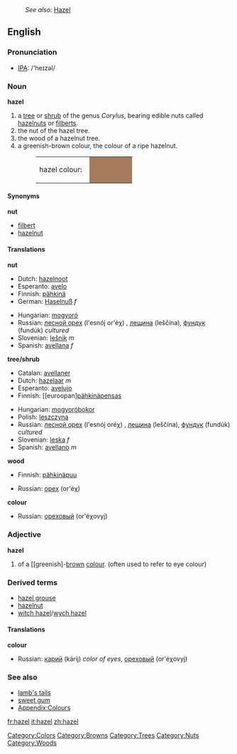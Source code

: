 :''See also:'' [[Hazel]]
{{wikipedia}}
==English==

=== Pronunciation ===
*[[w:IPA|IPA]]: /'heɪzəl/

===Noun===
'''hazel'''
#a [[tree]] or [[shrub]] of the genus ''Corylus'', bearing edible nuts called [[hazelnut]]s or [[filbert]]s.
#the nut of the hazel tree.
#the wood of a hazelnut tree.
#a greenish-brown colour, the colour of a ripe hazelnut.
#:<table><tr><td>hazel colour: &nbsp;</td><td bgcolor="#A67B5B" width="80">&nbsp; </td></tr></table>

====Synonyms====
'''nut'''
*[[filbert]]
*[[hazelnut]]

====Translations====
'''nut'''
{{top}}
*Dutch: [[hazelnoot]]
*Esperanto: [[avelo]]
*Finnish: [[pähkinä]]
*German: [[Haselnuß]] ''f''
{{mid}}
*Hungarian: [[mogyoró]]
*Russian: [[лесной орех]] (l'esnój or'éχ) {{m}}, [[лещина]] (leščína), [[фундук]] (fundúk) {{m}} ''cultured''
*Slovenian: [[lešnik]] ''m''
*Spanish: [[avellana]] ''f''
{{bottom}}

'''tree/shrub'''
{{top}}
*Catalan: [[avellaner]] 
*Dutch: [[hazelaar]] ''m''
*Esperanto: [[avelujo]] 
*Finnish: [[euroopan][[pähkinä]][[pensas]]
{{mid}}
*Hungarian: [[mogyoró]][[bokor]]
*Polish: [[leszczyna]]
*Russian: [[лесной орех]] (l'esnój oréχ) {{m}}, [[лещина]] (leščína), [[фундук]] (fundúk) {{m}} ''cultured''
*Slovenian: [[leska]] ''f''
*Spanish: [[avellano]] ''m'' 
{{bottom}}

'''wood'''
{{top}}
*Finnish: [[pähkinäpuu]]
{{mid}}
*Russian: [[орех]] (or'éχ) {{m}} 
{{bottom}}

'''colour'''
{{top}}
{{mid}}
*Russian: [[ореховый]] (or'éχovyj) {{m}}
{{bottom}}

===Adjective===
'''hazel'''
#of a [[greenish]-[[brown]] [[colour]]. (often used to refer to eye colour)

===Derived terms===
*[[hazel grouse]]
*[[hazelnut]]
*[[witch hazel]]/[[wych hazel]]

====Translations====
'''colour'''
{{top}}
{{mid}}
*Russian: [[карий]] (kárij) ''color of eyes'', [[ореховый]] (or'éχovyj)
{{bottom}}

===See also===
*[[lamb's tails]]
*[[sweet gum]]
*[[Wiktionary_Appendix:Colours|Appendix:Colours]]

[[Category:Colors]]
[[Category:Browns]]
[[Category:Trees]]
[[Category:Nuts]]
[[Category:Woods]]

[[fr:hazel]]
[[it:hazel]]
[[zh:hazel]]